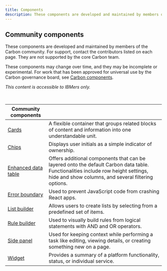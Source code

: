 ```yaml
---
title: Components
description: These components are developed and maintained by members of the Carbon community.
---
```


## Community components

These components are developed and maintained by members of the Carbon community. For support, contact the contributors listed on each page. They are not supported by the core Carbon team.

These components may change over time, and they may be incomplete or experimental. For work that has been approved for universal use by the Carbon governance board, see [Carbon components](/components/overview).

_This content is accessible to IBMers only._

<br />

| Community components                                                                                    |                                                                                                                                                                                         |
| ------------------------------------------------------------------------------------------------------- | --------------------------------------------------------------------------------------------------------------------------------------------------------------------------------------- |
| [Cards](https://pages.github.ibm.com/cdai-design/pal/components/card/usage)                             | A flexible container that groups related blocks of content and information into one understandable unit.                                                                                |
| [Chips](https://pages.github.ibm.com/Watson-IoT/IoT-Design-Site/components/chips/overview)              | Displays user initials as a simple indicator of ownership.                                                                                                                              |
| [Enhanced data table](https://pages.github.ibm.com/ibmcloud/pal/components/enhanced-data-table/code)    | Offers additional components that can be layered onto the default Carbon data table. Functionalities include row height settings, hide and show columns, and several filtering options. |
| [Error boundary](https://pages.github.ibm.com/ibmcloud/pal/components/error-boundary/code)              | Used to prevent JavaScript code from crashing React apps.                                                                                                                               |
| [List builder](https://pages.github.ibm.com/Watson-IoT/IoT-Design-Site/components/listbuilder/overview) | Allows users to create lists by selecting from a predefined set of items.                                                                                                               |
| [Rule builder](https://pages.github.ibm.com/Watson-IoT/IoT-Design-Site/components/rulebuilder/overview) | Used to visually build rules from logical statements with AND and OR operators.                                                                                                         |
| [Side panel](https://pages.github.ibm.com/ibmcloud/pal/components/side-panel/usage)                     | Used for keeping context while performing a task like editing, viewing details, or creating something new on a page.                                                                    |
| [Widget](https://pages.github.ibm.com/cdai-design/pal/components/widget/usage)                          | Provides a summary of a platform functionality, status, or individual service.                                                                                                          |
